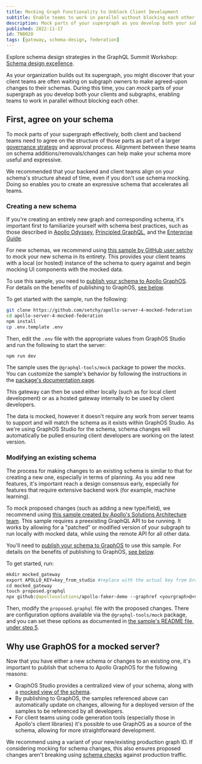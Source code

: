 ```yaml
---
title: Mocking Graph Functionality to Unblock Client Development
subtitle: Enable teams to work in parallel without blocking each other
description: Mock parts of your supergraph as you develop both your subgraphs and clients to enable teams to work in parallel without blocking each other.
published: 2022-11-17
id: TN0020
tags: [gateway, schema-design, federation]
---
```


<SummitCallout topic="schema design">

Explore schema design strategies in the GraphQL Summit Workshop: [Schema design excellence](https://reg.summit.graphql.com/flow/apollo/summit24/AttendeePortal/page/catalog/session/1712947470535001L9a9).

</SummitCallout>

As your organization builds out its supergraph, you might discover that your client teams are often waiting on subgraph owners to make agreed-upon changes to their schemas. During this time, you can _mock_ parts of your supergraph as you develop both your clients and subgraphs, enabling teams to work in parallel without blocking each other.

## First, agree on your schema

To mock parts of your supergraph effectively, both client and backend teams need to agree on the structure of those parts as part of a larger [governance strategy](/enterprise-guide/graph-administration#governance) and approval process. Alignment between these teams on schema additions/removals/changes can help make your schema more useful and expressive.

<Note>

We recommended that your backend and client teams align on your schema's structure ahead of time, even if you don't use schema mocking. Doing so enables you to create an expressive schema that accelerates all teams.

</Note>

### Creating a new schema

If you're creating an entirely new graph and corresponding schema, it's important first to familiarize yourself with schema best practices, such as those described in [Apollo Odyssey](https://www.apollographql.com/tutorials), [Principled GraphQL](https://principledgraphql.com/), and the [Enterprise Guide](/enterprise-guide/introduction).

For new schemas, we recommend using [this sample by GitHub user setchy](https://github.com/setchy/apollo-server-4-mocked-federation) to mock your new schema in its entirety. This provides your client teams with a local (or hosted) instance of the schema to query against and begin mocking UI components with the mocked data.

To use this sample, you need to [publish your schema to Apollo GraphOS](/graphos/delivery/publishing-schemas/). For details on the benefits of publishing to GraphOS, [see below](#why-use-graphos-for-a-mocked-server).

To get started with the sample, run the following:

```bash showLineNumbers=false
git clone https://github.com/setchy/apollo-server-4-mocked-federation
cd apollo-server-4-mocked-federation
npm install
cp .env.template .env
```

Then, edit the `.env` file with the appropriate values from GraphOS Studio and run the following to start the server:

```bash showLineNumbers=false
npm run dev
```

The sample uses the `@graphql-tools/mock` package to power the mocks. You can customize the sample's behavior by following the instructions in the [package's documentation page](https://www.the-guild.dev/graphql/tools/docs/mocking).

This gateway can then be used either locally (such as for local client development) or as a hosted gateway internally to be used by client developers.

The data is mocked, however it doesn't require any work from server teams to support and will match the schema as it exists within GraphOS Studio. As we're using GraphOS Studio for the schema, schema changes will automatically be pulled ensuring client developers are working on the latest version.

### Modifying an existing schema

The process for making changes to an existing schema is similar to that for creating a new one, especially in terms of planning. As you add new features, it's important reach a design consensus early, especially for features that require extensive backend work (for example, machine learning).

To mock proposed changes (such as adding a new type/field), we recommend using [this sample created by Apollo's Solutions Architecture team](https://github.com/apollosolutions/apollo-faker-demo). This sample requires a preexisting GraphQL API to be running. It works by allowing for a "patched" or modified version of your subgraph to run locally with mocked data, while using the remote API for all other data.

You'll need to [publish your schema to GraphOS](/graphos/delivery/publishing-schemas/) to use this sample. For details on the benefits of publishing to GraphOS, [see below](#why-use-graphos-for-a-mocked-server).

To get started, run:

```graphql
mkdir mocked_gateway
export APOLLO_KEY=key_from_studio #replace with the actual key from GraphOS Studio
cd mocked_gateway
touch proposed.graphql
npx github:@apollosolutions/apollo-faker-demo --graphref <yourgraph>@<variant> --remote https://yourapi.com/graphql
```

Then, modify the `proposed.graphql` file with the proposed changes. There are configuration options available via the `@graphql-tools/mock` package, and you can set these options as documented in [the sample's README file, under step 5](https://github.com/apollosolutions/apollo-faker-demo#usage).

## Why use GraphOS for a mocked server?

Now that you have either a new schema or changes to an existing one, it's important to publish that schema to Apollo GraphOS for the following reasons:

- GraphOS Studio provides a centralized view of your schema, along with a [mocked view of the schema](/graphos/explorer/additional-features/#mocked-responses).
- By publishing to GraphOS, the samples referenced above can automatically update on changes, allowing for a deployed version of the samples to be referenced by all developers.
- For client teams using code generation tools (especially those in Apollo's client libraries) it's possible to use GraphOS as a source of the schema, allowing for more straightforward development.

We recommend using a variant of your new/existing production graph ID. If considering mocking for schema changes, this also ensures proposed changes aren't breaking using [schema checks](/graphos/delivery/schema-checks) against production traffic.
